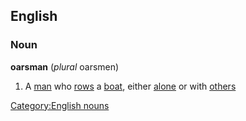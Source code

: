 ==English==
===Noun===
'''oarsman'''  (''plural'' oarsmen)
# A [[man]] who [[row]]s a [[boat]], either [[alone]] or with [[others]]
[[Category:English nouns]]
